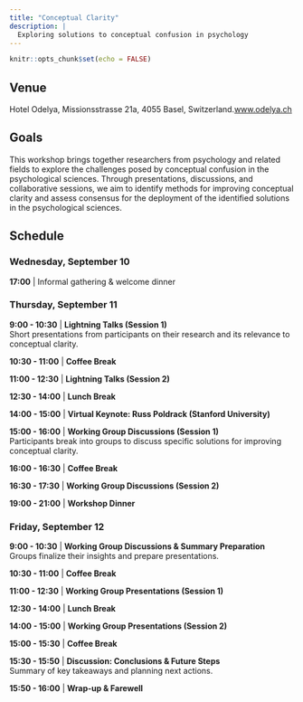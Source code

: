 ```yaml
---
title: "Conceptual Clarity"
description: |
  Exploring solutions to conceptual confusion in psychology
---
```


```r
knitr::opts_chunk$set(echo = FALSE)
```

## Venue

Hotel Odelya,  Missionsstrasse 21a, 4055 Basel, Switzerland.[www.odelya.ch](https://www.odelya.ch/en/hotel)

## Goals

This workshop brings together researchers from psychology and related fields to explore the challenges posed by conceptual confusion in the psychological sciences. Through presentations, discussions, and collaborative sessions, we aim to identify methods for improving conceptual clarity and assess consensus for the deployment of the identified solutions in the psychological sciences.

## Schedule


### Wednesday, September 10  
**17:00** | Informal gathering & welcome dinner  


### Thursday, September 11  

**9:00 - 10:30** | **Lightning Talks (Session 1)**  
Short presentations from participants on their research and its relevance to conceptual clarity.  

**10:30 - 11:00** | **Coffee Break**  

**11:00 - 12:30** | **Lightning Talks (Session 2)**  

**12:30 - 14:00** | **Lunch Break**  

**14:00 - 15:00** | **Virtual Keynote: Russ Poldrack (Stanford University)**  

**15:00 - 16:00** | **Working Group Discussions (Session 1)**  
Participants break into groups to discuss specific solutions for improving conceptual clarity.  

**16:00 - 16:30** | **Coffee Break**  

**16:30 - 17:30** | **Working Group Discussions (Session 2)**  

**19:00 - 21:00** | **Workshop Dinner**  

### Friday, September 12  

**9:00 - 10:30** | **Working Group Discussions & Summary Preparation**  
Groups finalize their insights and prepare presentations.  

**10:30 - 11:00** | **Coffee Break**  

**11:00 - 12:30** | **Working Group Presentations (Session 1)**  

**12:30 - 14:00** | **Lunch Break**  

**14:00 - 15:00** | **Working Group Presentations (Session 2)**  

**15:00 - 15:30** | **Coffee Break**  

**15:30 - 15:50** | **Discussion: Conclusions & Future Steps**  
Summary of key takeaways and planning next actions.  

**15:50 - 16:00** | **Wrap-up & Farewell**  
